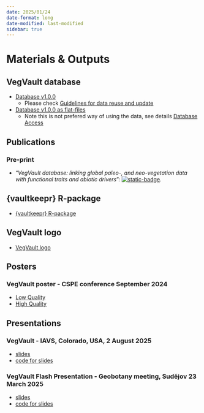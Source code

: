 ```yaml
---
date: 2025/01/24
date-format: long
date-modified: last-modified
sidebar: true
---
```


# Materials & Outputs

## VegVault database

- [Database v1.0.0 ](https://doi.org/10.48700/datst.t21cz-2nq07){.btn} 
  - Please check [Guidelines for data reuse and update](/website/database_access.qmd#guidelines-for-data-reuse-and-update) 
- [Database v1.0.0 as flat-files](https://doi.org/10.48700/datst.thktf-5rr35){.btn} 
  - Note this is not prefered way of using the data, see details [Database Access](/website/database_access.qmd)


## Publications

### Pre-print
  - "*VegVault database: linking global paleo-, and neo-vegetation data with functional traits and abiotic drivers*": [![static-badge](https://img.shields.io/badge/DOI-10.1101/2025.01.31.635213-blue)](https://doi.org/10.1101/2025.01.31.635213).

## {vaultkeepr} R-package

 - [{vaultkeepr} R-package](https://bit.ly/vaultkeepr)

## VegVault logo

 - [VegVault logo](https://github.com/OndrejMottl/VegVault/tree/main/Outputs/Figures/website/VegVault_logo.png)

## Posters

### VegVault poster - CSPE conference September 2024
- [Low Quality](/Outputs/Figures/poster2024/mottl_poster_compression_9.png)
- [High Quality](/Outputs/Figures/poster2024/mottl_poster.jpeg)

## Presentations

### VegVault - IAVS, Colorado, USA, 2 August 2025
 - [slides](https://ondrejmottl.github.io/VegVault-Presentation-20250802/)
 - [code for slides](https://github.com/OndrejMottl/VegVault-Presentation-20250802)

### VegVault Flash Presentation - Geobotany meeting, Sudějov 23 March 2025
 - [slides](https://ondrejmottl.github.io/VegVault-FlashPresentation-20250323/)
 - [code for slides](https://github.com/OndrejMottl/VegVault-FlashPresentation-20250323)

